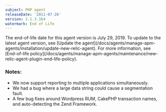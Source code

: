 ```yaml
---
subject: PHP agent
releaseDate: '2011-07-26'
version: 2.1.3.164
watermark: End of Life
---
```


<Callout variant="important">
  The end-of-life date for this agent version is July 29, 2019. To update to the latest agent version, see [Update the agent](/docs/agents/manage-apm-agents/installation/update-new-relic-agent). For more information, see [End-of-life policy](/docs/agents/manage-apm-agents/maintenance/new-relic-agent-plugin-end-life-policy).
</Callout>

### Notes:

* We now support reporting to multiple applications simultaneously.
* We had a bug where a large data string could cause a segmentation fault.
* A few bug fixes around Wordpress RUM, CakePHP transaction names, and auto-detecting the Zend Framework.
